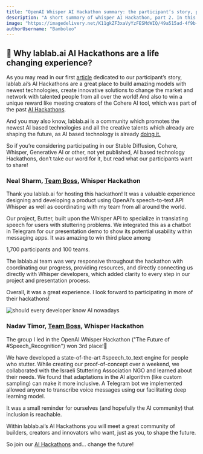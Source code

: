 ```yaml
---
title: "OpenAI Whisper AI Hackathon summary: the participant’s story, part 2"
description: "A short summary of whisper AI Hackathon, part 2. In this article we get familiar with success stories of diffeerent participants and how joining lablab.ai's community changed their life (and career)."
image: "https://imagedelivery.net/K11gkZF3xaVyYzFESMdWIQ/49a515ad-4f9b-4003-4175-800ed0ee0a00/full"
authorUsername: "Bamboleo"
---
```


## 🤯 Why lablab.ai AI Hackathons are a life changing experience?

As you may read in our first [article](https://lablab.ai/blog/openai-whisper-hackathon-summary-the-participants-story) dedicated to our participant’s story, lablab.ai’s AI Hackathons are a great place to build amazing models with newest technologies, create innovative solutions to change the market and network with talented people from all over the world! And also to win a unique reward like meeting creators of the Cohere AI tool, which was part of the past [AI Hackathons](https://lablab.ai/event/cohere-thanksgiving-hackathon).

And you may also know, lablab.ai is a community which promotes the newest AI based technologies and all the creative talents which already are shaping the future, as AI based technology is already [doing it.](https://newnative.ai/news/the-ai-economy-and-future-of-ai-natives)

So if you’re considering participating in our Stable Diffusion, Cohere, Whisper, Generative AI or other, not yet published, AI based technology Hackathons, don’t take our word for it, but read what our participants want to share!


### Neal Sharm, [Team Boss](https://lablab.ai/event/openai-whisper-hackathon/Boss/Butter), Whisper Hackathon

Thank you lablab.ai for hosting this hackathon! It was a valuable experience designing and developing a product using OpenAI’s speech-to-text API Whisper as well as coordinating with my team from all around the world. 

Our project, Butter, built upon the Whisper API to specialize in translating speech for users with stuttering problems. We integrated this as a chatbot in Telegram for our presentation demo to show its potential usability within messaging apps. It was amazing to win third place among 

1,700 participants and 100 teams. 

The lablab.ai team was very responsive throughout the hackathon with coordinating our progress, providing resources, and directly connecting us directly with Whisper developers, which added clarity to every step in our project and presentation process.

Overall, it was a great experience. I look forward to participating in more of their hackathons!

![should every developer know AI nowadays](https://imagedelivery.net/K11gkZF3xaVyYzFESMdWIQ/03a81694-7e06-43fc-ce9b-e9ec7e135f00/full)

### Nadav Timor, **[Team Boss](https://lablab.ai/event/openai-whisper-hackathon/Boss/Butter), Whisper Hackathon**

The group I led in the OpenAI Whisper Hackathon ("The Future of #Speech_Recognition") won 3rd place!🥳 

We have developed a state-of-the-art #speech_to_text engine for people who stutter. While creating our proof-of-concept over a weekend, we collaborated with the Israeli Stuttering Association NGO and learned about their needs. We found that adaptations in the AI algorithm (like custom sampling) can make it more inclusive. A Telegram bot we implemented allowed anyone to transcribe voice messages using our facilitating deep learning model.

It was a small reminder for ourselves (and hopefully the AI community) that inclusion is reachable.

Within lablab.ai’s AI Hackathons you will meet a great community of builders, creators and innovators who want, just as you, to shape the future.

So join our [AI Hackathons](https://lablab.ai/event) and… change the future!
